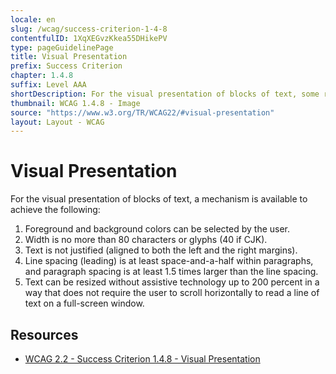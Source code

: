 ```yaml
---
locale: en
slug: /wcag/success-criterion-1-4-8
contentfulID: 1XqXEGvzKkea55DHikePV
type: pageGuidelinePage
title: Visual Presentation
prefix: Success Criterion
chapter: 1.4.8
suffix: Level AAA
shortDescription: For the visual presentation of blocks of text, some rules apply.
thumbnail: WCAG 1.4.8 - Image
source: "https://www.w3.org/TR/WCAG22/#visual-presentation"
layout: Layout - WCAG
---
```


# Visual Presentation

For the visual presentation of blocks of text, a mechanism is available to achieve the following:

1. Foreground and background colors can be selected by the user.
2. Width is no more than 80 characters or glyphs (40 if CJK).
3. Text is not justified (aligned to both the left and the right margins).
4. Line spacing (leading) is at least space-and-a-half within paragraphs, and paragraph spacing is at least 1.5 times larger than the line spacing.
5. Text can be resized without assistive technology up to 200 percent in a way that does not require the user to scroll horizontally to read a line of text on a full-screen window.

## Resources

- [WCAG 2.2 - Success Criterion 1.4.8 - Visual Presentation](https://www.w3.org/TR/WCAG22/#visual-presentation)